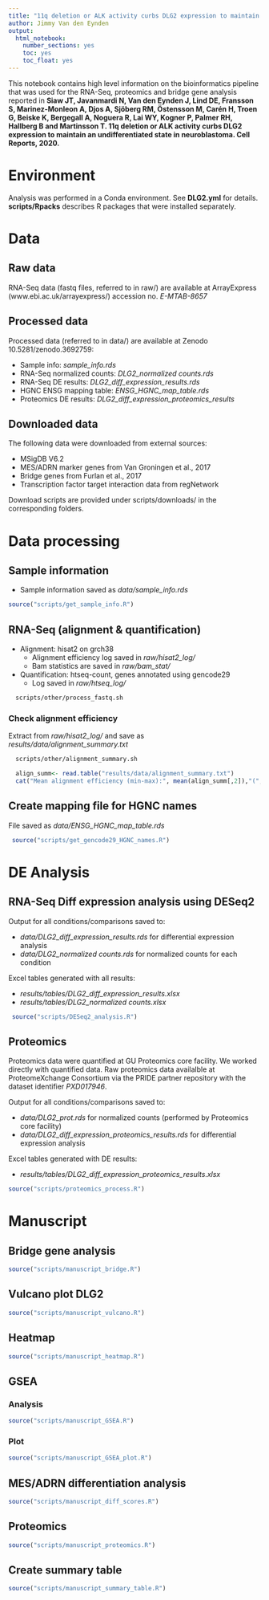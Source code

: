 ```yaml
---
title: "11q deletion or ALK activity curbs DLG2 expression to maintain an undifferentiated state in neuroblastoma"
author: Jimmy Van den Eynden
output: 
  html_notebook:
    number_sections: yes
    toc: yes
    toc_float: yes
---
```


This notebook contains high level information on the bioinformatics pipeline that was used for the RNA-Seq, proteomics and bridge gene analysis reported in **Siaw JT, Javanmardi N, Van den Eynden J, Lind DE, Fransson S, Marinez-Monleon A,  Djos A, Sjöberg RM, Östensson M, Carén H, Troen G, Beiske K, Bergegall A, Noguera R, Lai WY, Kogner P, Palmer RH, Hallberg B and Martinsson T. 11q deletion or ALK activity curbs DLG2 expression to maintain an undifferentiated state in neuroblastoma. Cell Reports, 2020.**

# Environment 

Analysis was performed in a Conda environment. See **DLG2.yml** for details. **scripts/Rpacks** describes R packages that were installed separately.

# Data

## Raw data

RNA-Seq data (fastq files, referred to in raw/) are available at ArrayExpress (www.ebi.ac.uk/arrayexpress/) accession no. *E-MTAB-8657*

## Processed data

Processed data (referred to in data/) are available at Zenodo 10.5281/zenodo.3692759:

- Sample info: *sample_info.rds*
- RNA-Seq normalized counts: *DLG2_normalized counts.rds* 
- RNA-Seq DE results: *DLG2_diff_expression_results.rds* 
- HGNC ENSG mapping table: *ENSG_HGNC_map_table.rds*
- Proteomics DE results: *DLG2_diff_expression_proteomics_results* 

## Downloaded data

The following data were downloaded from external sources:

- MSigDB V6.2
- MES/ADRN marker genes from Van Groningen et al., 2017
- Bridge genes from Furlan et al., 2017
- Transcription factor target interaction data from regNetwork

Download scripts are provided under scripts/downloads/ in the corresponding folders.

# Data processing

## Sample information

* Sample information saved as *data/sample_info.rds*

```r
source("scripts/get_sample_info.R")
```

## RNA-Seq (alignment & quantification)

* Alignment: hisat2 on grch38
    + Alignment efficiency log saved in *raw/hisat2_log/*
    + Bam statistics are saved in *raw/bam_stat/*

* Quantification: htseq-count, genes annotated using gencode29
    + Log saved in *raw/htseq_log/*

```bash
  scripts/other/process_fastq.sh
```

### Check alignment efficiency

Extract from *raw/hisat2_log/* and save as *results/data/alignment_summary.txt*

```bash
  scripts/other/alignment_summary.sh
```

```r
  align_summ<- read.table("results/data/alignment_summary.txt")
  cat("Mean alignment efficiency (min-max):", mean(align_summ[,2]),"(",min(align_summ[,2]),"-",max(align_summ[,2]),")")
```

## Create mapping file for HGNC names

File saved as *data/ENSG_HGNC_map_table.rds*

```r
 source("scripts/get_gencode29_HGNC_names.R")
```

# DE Analysis

## RNA-Seq Diff expression analysis using DESeq2

Output for all conditions/comparisons saved to:

* *data/DLG2_diff_expression_results.rds* for differential expression analysis
* *data/DLG2_normalized counts.rds* for normalized counts for each condition

Excel tables generated with all results: 

* *results/tables/DLG2_diff_expression_results.xlsx*
* *results/tables/DLG2_normalized counts.xlsx*

```r
 source("scripts/DESeq2_analysis.R")
```


## Proteomics

Proteomics data were quantified at GU Proteomics core facility. We worked directly with quantified data. Raw proteomics data availalble at ProteomeXchange  Consortium  via  the  PRIDE  partner  repository  with  the dataset identifier *PXD017946*.

Output for all conditions/comparisons saved to:

* *data/DLG2_prot.rds* for normalized counts (performed by Proteomics core facility)
* *data/DLG2_diff_expression_proteomics_results.rds* for differential expression analysis

Excel tables generated with DE results: 

* *results/tables/DLG2_diff_expression_proteomics_results.xlsx*

```r
source("scripts/proteomics_process.R")
```


# Manuscript

## Bridge gene analysis
```r
source("scripts/manuscript_bridge.R")
```

## Vulcano plot DLG2
```r
source("scripts/manuscript_vulcano.R")
```

## Heatmap
```r
source("scripts/manuscript_heatmap.R")
```

## GSEA

### Analysis

```r
source("scripts/manuscript_GSEA.R")
```

### Plot

```r
source("scripts/manuscript_GSEA_plot.R")
```

## MES/ADRN differentiation analysis

```r
source("scripts/manuscript_diff_scores.R")
```

## Proteomics
```r
source("scripts/manuscript_proteomics.R")
```

## Create summary table
```r
source("scripts/manuscript_summary_table.R")
```


